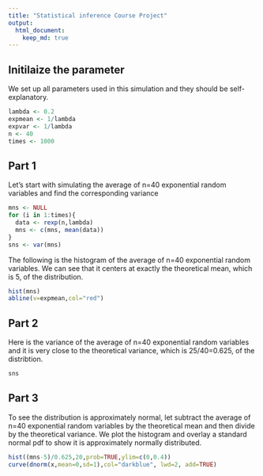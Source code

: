 ```yaml
---
title: "Statistical inference Course Project"
output: 
  html_document:
    keep_md: true
---
```


## Initilaize the parameter
We set up all parameters used in this simulation and they should be self-explanatory. 
```r
lambda <- 0.2
expmean <- 1/lambda
expvar <- 1/lambda
n <- 40
times <- 1000
```

## Part 1
Let's start with simulating the average of n=40 exponential random variables and find the corresponding variance
```r
mns <- NULL
for (i in 1:times){
  data <- rexp(n,lambda)
  mns <- c(mns, mean(data))
}
sns <- var(mns)
```
The following is the histogram of the average of n=40 exponential random variables. We can see that it centers at exactly the theoretical mean, which is 5, of the distribution. 
```r
hist(mns)
abline(v=expmean,col="red")
```

## Part 2
Here is the variance of the average of n=40 exponential random variables and it is very close to the theoretical variance, which is 25/40=0.625, of the distribtion.
```r
sns
```

## Part 3
To see the distribution is approximately normal, let subtract the average of n=40 exponential random variables by the theoretical mean and then divide by the theoretical variance. We plot the histogram and overlay a standard normal pdf to show it is approximately normally distributed. 
```r
hist((mns-5)/0.625,20,prob=TRUE,ylim=c(0,0.4))
curve(dnorm(x,mean=0,sd=1),col="darkblue", lwd=2, add=TRUE)
```



